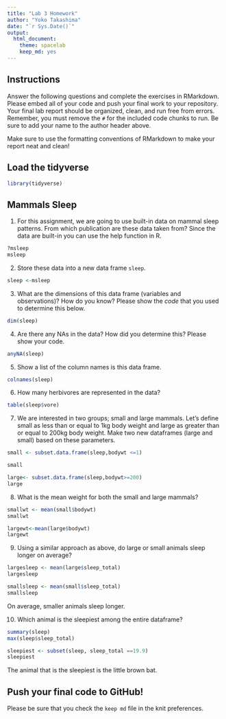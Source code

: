 ```yaml
---
title: "Lab 3 Homework"
author: "Yoko Takashima"
date: "`r Sys.Date()`"
output:
  html_document: 
    theme: spacelab
    keep_md: yes
---
```


## Instructions
Answer the following questions and complete the exercises in RMarkdown. Please embed all of your code and push your final work to your repository. Your final lab report should be organized, clean, and run free from errors. Remember, you must remove the `#` for the included code chunks to run. Be sure to add your name to the author header above.  

Make sure to use the formatting conventions of RMarkdown to make your report neat and clean!  

## Load the tidyverse
```r
library(tidyverse)
```

## Mammals Sleep
1. For this assignment, we are going to use built-in data on mammal sleep patterns. From which publication are these data taken from? Since the data are built-in you can use the help function in R.
```r
?msleep
msleep
```

2. Store these data into a new data frame `sleep`.
```r
sleep <-msleep
```

3. What are the dimensions of this data frame (variables and observations)? How do you know? Please show the *code* that you used to determine this below.  
```r
dim(sleep)
```

4. Are there any NAs in the data? How did you determine this? Please show your code.  
```r
anyNA(sleep)
```

5. Show a list of the column names is this data frame.
```r
colnames(sleep)
```


6. How many herbivores are represented in the data?  
```r
table(sleep$vore)
```

7. We are interested in two groups; small and large mammals. Let's define small as less than or equal to 1kg body weight and large as greater than or equal to 200kg body weight. Make two new dataframes (large and small) based on these parameters.
```r
small <- subset.data.frame(sleep,bodywt <=1)

small
```

```r
large<- subset.data.frame(sleep,bodywt>=200)
large
```


8. What is the mean weight for both the small and large mammals?
```r
smallwt <- mean(small$bodywt)
smallwt
```

```r
largewt<-mean(large$bodywt)
largewt
```

9. Using a similar approach as above, do large or small animals sleep longer on average?  
```r
largesleep <- mean(large$sleep_total)
largesleep
```

```r
smallsleep <- mean(small$sleep_total)
smallsleep
```
On average, smaller animals sleep longer. 

10. Which animal is the sleepiest among the entire dataframe?
```r
summary(sleep)
max(sleep$sleep_total)
```

```r
sleepiest <- subset(sleep, sleep_total ==19.9)
sleepiest
```
The animal that is the sleepiest is the little brown bat. 

## Push your final code to GitHub!
Please be sure that you check the `keep md` file in the knit preferences.   